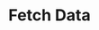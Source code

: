 ---
title: Fetch Data
desc: Fetch and display data in your React app using data from the Express API
---